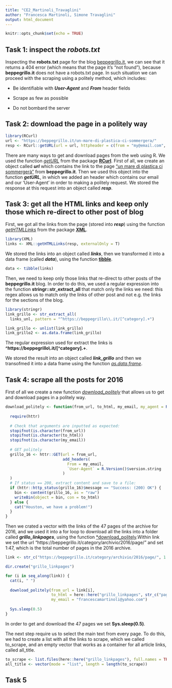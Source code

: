 ```yaml
---
title: "CE2_Martinoli_Travaglini"
author: "Francesca Martinoli, Simone Travaglini"
output: html_document
---
```


```r
knitr::opts_chunk$set(echo = TRUE)
```

## Task 1: inspect the *robots.txt*

Inspecting the **robots.txt** page for the blog [beppegrillo.it](https://beppegrillo.it/), we can see that it returns a 404 error (which means that the page it's "not found"), because **beppegrillo.it** does not have a robots.txt page. In such situation we can proceed with the scraping using a politely method, which includes:

-   Be identifiable with ***User-Agent*** and ***From*** header fields

-   Scrape as few as possible

-   Do not bombard the server

## Task 2: download the page in a politely way

```r
library(RCurl)
url <- "https://beppegrillo.it/un-mare-di-plastica-ci-sommergera/"
resp <- RCurl::getURL(url = url, httpheader = c(from = "my@email.com", 'User-Agent' = R.Version()$version.string))

```

There are many ways to get and download pages from the web using R. We used the function [*getURL*]{.underline} from the package [**RCurl**]{.underline}. First of all, we create an object called ***url*** which contains the link to the page ["un mare di plastica ci sommergerà"](https://beppegrillo.it/un-mare-di-plastica-ci-sommergera/) from **beppegrillo.it**. Then we used this object into the function ***getURL***, in which we added an header which contains our email and our 'User-Agent' in order to making a politely request. We stored the response at this request into an object called ***resp***.

## Task 3: get all the HTML links and keep only those which re-direct to other post of blog

First, we got all the links from the page (stored into ***resp***) using the function [*getHTMLLinks*]{.underline} from the package [**XML**]{.underline}. 

```r
library(XML)
links <- XML::getHTMLLinks(resp, externalOnly = T)
```
We stored the links into an object called ***links***, then we transformed it into a data frame (called ***data***), using the function [**tibble**]{.underline}. 

```r
data <- tibble(links)
```
Then, we need to keep only those links that re-direct to other posts of the **beppegrillo.it** blog. In order to do this, we used a regular expression into the function **stringr::str_extract_all** that match only the links we need: this regex allows us to match only the links of other post and not e.g. the links for the sections of the blog. 

```r
library(stringr)
link_grillo <- str_extract_all(
  links_unl, pattern = "^https://beppegrillo\\.it/[^category].+")

link_grillo <- unlist(link_grillo)
link_grillo2 <- as.data.frame(link_grillo)

```
The regular expression used for extract the links is **^https://beppegrillo\\.it/[^category].+**.

We stored the result into an object called ***link_grillo*** and then we transofmed it into a data frame using the function [*as.data.frame*]{.underline}.


## Task 4: scrape all the posts for 2016

First of all we create a new function [*download_politely*]{.underline} that allows us to get and download pages in a politely way.

```r
download_politely <- function(from_url, to_html, my_email, my_agent = R.Version()$version.string) {
  
  require(httr)
  
  # Check that arguments are inputted as expected:
  stopifnot(is.character(from_url))
  stopifnot(is.character(to_html))
  stopifnot(is.character(my_email))
  
  # GET politely
  grillo_16 <- httr::GET(url = from_url, 
                         add_headers(
                           From = my_email, 
                           `User-Agent` = R.Version()$version.string
                         )
  )
  # If status == 200, extract content and save to a file:
  if (httr::http_status(grillo_16)$message == "Success: (200) OK") {
    bin <- content(grillo_16, as = "raw")
    writeBin(object = bin, con = to_html)
  } else {
    cat("Houston, we have a problem!")
  }
}
```
Then we crated a vector with the links of the 47 pages of the archive for 2016, and we used it into a for loop to download all the links into a folder called ***grillo_linkpages***, using the function [*download_politely]{.underline}.Within link we set the url "https://beppegrillo.it/category/archivio/2016/page/" and set 1:47, which is the total number of pages in the 2016 archive.

```r
link <- str_c("https://beppegrillo.it/category/archivio/2016/page/", 1:47)

dir.create("grillo_linkpages")

for (i in seq_along(link)) {
  cat(i, " ")
  
  download_politely(from_url = link[i], 
                    to_html = here::here("grillo_linkpages", str_c("page_",i,".html")), 
                    my_email = "francescamartinoli@yahoo.com")
  
  Sys.sleep(0.5)
}

```
In order to get and download the 47 pages we set **Sys.sleep(0.5)**. 

The next step require us to select the main text from every page. 
To do this, we had to create a list with all the links to scrape, which we called to_scrape, and an empty vector that works as a container for all article links, called all_title. 

```r
to_scrape <- list.files(here::here("grillo_linkpages"), full.names = TRUE)    
all_title <- vector(mode = "list", length = length(to_scrape))
```




## Task 5
